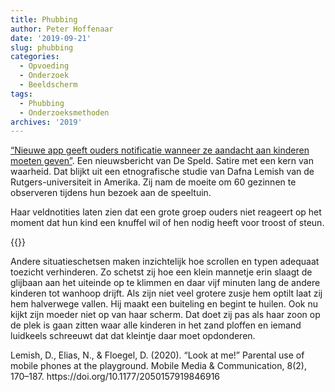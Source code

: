 ```yaml
---
title: Phubbing
author: Peter Hoffenaar
date: '2019-09-21'
slug: phubbing
categories:
  - Opvoeding
  - Onderzoek
  - Beeldscherm
tags:
  - Phubbing
  - Onderzoeksmethoden
archives: '2019'
---
```

 [“Nieuwe app geeft ouders notificatie wanneer ze aandacht aan kinderen moeten geven”](https://speld.nl/2019/06/14/nieuwe-app-geeft-ouders-notificatie-wanneer-ze-aandacht-aan-kinderen-moeten-geven/). Een nieuwsbericht van De Speld. Satire met een kern van waarheid. Dat blijkt uit een etnografische studie van Dafna Lemish van de Rutgers-universiteit in Amerika. Zij nam de moeite om 60 gezinnen te observeren tijdens hun bezoek aan de speeltuin. 

Haar veldnotities laten zien dat een grote groep ouders niet reageert op het moment dat hun kind een knuffel wil of hen nodig heeft voor troost of steun. 

{{<youtube id="XguIdCVFSRk" autoplay="true">}} 

Andere situatieschetsen maken inzichtelijk hoe scrollen en typen adequaat toezicht verhinderen. Zo schetst zij hoe een klein mannetje erin slaagt de glijbaan aan het uiteinde op te klimmen en daar vijf minuten lang de andere kinderen tot wanhoop drijft. Als zijn niet veel grotere zusje hem optilt laat zij hem halverwege vallen. Hij maakt een buiteling en begint te huilen. Ook nu kijkt zijn moeder niet op van haar scherm. Dat doet zij pas als haar zoon op de plek is gaan zitten waar alle kinderen in het zand ploffen en iemand luidkeels schreeuwt dat dat kleintje daar moet opdonderen.

Lemish, D., Elias, N., & Floegel, D. (2020). “Look at me!” Parental use of mobile phones at the playground. Mobile Media & Communication, 8(2), 170–187. https://doi.org/10.1177/2050157919846916